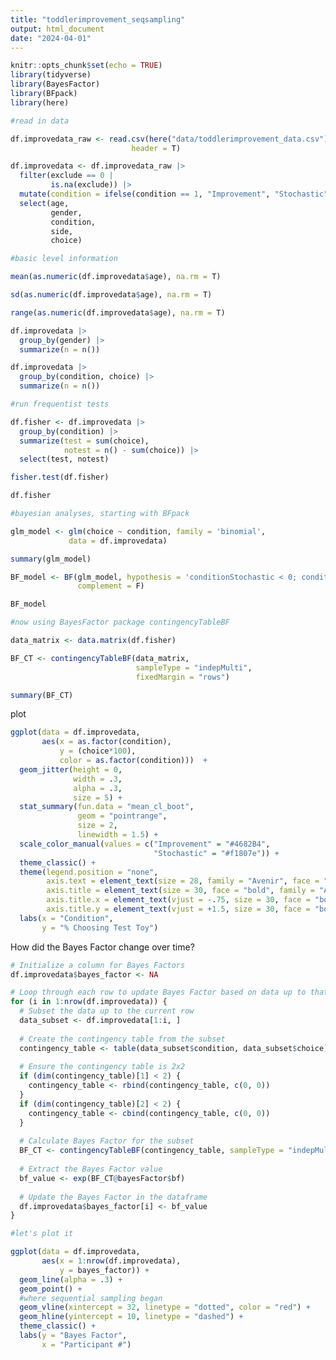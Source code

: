 ```yaml
---
title: "toddlerimprovement_seqsampling"
output: html_document
date: "2024-04-01"
---
```


```r
knitr::opts_chunk$set(echo = TRUE)
library(tidyverse)
library(BayesFactor)
library(BFpack)
library(here)
```

```r
#read in data

df.improvedata_raw <- read.csv(here("data/toddlerimprovement_data.csv"),
                           header = T)

df.improvedata <- df.improvedata_raw |>  
  filter(exclude == 0 |
         is.na(exclude)) |> 
  mutate(condition = ifelse(condition == 1, "Improvement", "Stochastic")) |> 
  select(age,
         gender,
         condition,
         side,
         choice)
```

```r
#basic level information

mean(as.numeric(df.improvedata$age), na.rm = T)

sd(as.numeric(df.improvedata$age), na.rm = T)

range(as.numeric(df.improvedata$age), na.rm = T)

df.improvedata |> 
  group_by(gender) |> 
  summarize(n = n())

df.improvedata |> 
  group_by(condition, choice) |> 
  summarize(n = n())


```


```r

#run frequentist tests

df.fisher <- df.improvedata |> 
  group_by(condition) |> 
  summarize(test = sum(choice),
            notest = n() - sum(choice)) |> 
  select(test, notest)

fisher.test(df.fisher)

df.fisher

```


```r
#bayesian analyses, starting with BFpack

glm_model <- glm(choice ~ condition, family = 'binomial',
             data = df.improvedata)

summary(glm_model)

BF_model <- BF(glm_model, hypothesis = 'conditionStochastic < 0; conditionStochastic = 0',
               complement = F)

BF_model

#now using BayesFactor package contingencyTableBF

data_matrix <- data.matrix(df.fisher)

BF_CT <- contingencyTableBF(data_matrix, 
                            sampleType = "indepMulti", 
                            fixedMargin = "rows")

summary(BF_CT)

```
plot
```r

ggplot(data = df.improvedata,
       aes(x = as.factor(condition), 
           y = (choice*100), 
           color = as.factor(condition)))  +
  geom_jitter(height = 0,
              width = .3,
              alpha = .3,
              size = 5) +
  stat_summary(fun.data = "mean_cl_boot",
               geom = "pointrange",
               size = 2,
               linewidth = 1.5) +
  scale_color_manual(values = c("Improvement" = "#4682B4",
                                "Stochastic" = "#f1807e")) +
  theme_classic() +
  theme(legend.position = "none",
        axis.text = element_text(size = 28, family = "Avenir", face = "bold"),
        axis.title = element_text(size = 30, face = "bold", family = "Avenir"),
        axis.title.x = element_text(vjust = -.75, size = 30, face = "bold", family = "Avenir"), 
        axis.title.y = element_text(vjust = +1.5, size = 30, face = "bold", family = "Avenir"))+
  labs(x = "Condition",
       y = "% Choosing Test Toy")

```

How did the Bayes Factor change over time?

```r
# Initialize a column for Bayes Factors
df.improvedata$bayes_factor <- NA

# Loop through each row to update Bayes Factor based on data up to that point
for (i in 1:nrow(df.improvedata)) {
  # Subset the data up to the current row
  data_subset <- df.improvedata[1:i, ]
  
  # Create the contingency table from the subset
  contingency_table <- table(data_subset$condition, data_subset$choice)
  
  # Ensure the contingency table is 2x2
  if (dim(contingency_table)[1] < 2) {
    contingency_table <- rbind(contingency_table, c(0, 0))
  }
  if (dim(contingency_table)[2] < 2) {
    contingency_table <- cbind(contingency_table, c(0, 0))
  }
  
  # Calculate Bayes Factor for the subset
  BF_CT <- contingencyTableBF(contingency_table, sampleType = "indepMulti", fixedMargin = "cols", priorConcentration = 1)
  
  # Extract the Bayes Factor value
  bf_value <- exp(BF_CT@bayesFactor$bf)
  
  # Update the Bayes Factor in the dataframe
  df.improvedata$bayes_factor[i] <- bf_value
}

#let's plot it

ggplot(data = df.improvedata,
       aes(x = 1:nrow(df.improvedata),
           y = bayes_factor)) +
  geom_line(alpha = .3) +
  geom_point() +
  #where sequential sampling began
  geom_vline(xintercept = 32, linetype = "dotted", color = "red") +
  geom_hline(yintercept = 10, linetype = "dashed") +
  theme_classic() +
  labs(y = "Bayes Factor",
       x = "Participant #")
```

